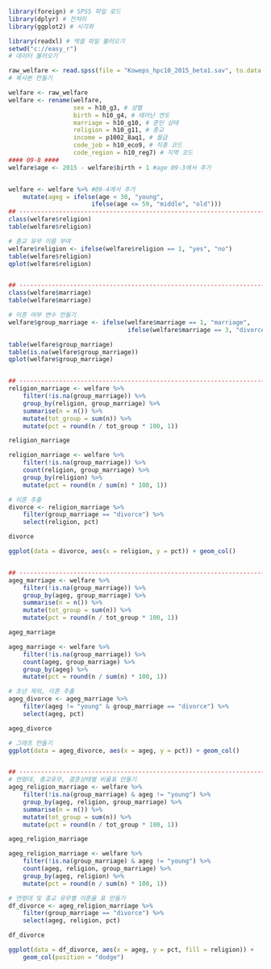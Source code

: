 
```r
library(foreign) # SPSS 파일 로드
library(dplyr) # 전처리
library(ggplot2) # 시각화

library(readxl) # 엑셀 파일 불러오기
setwd("c://easy_r")
# 데이터 불러오기

raw_welfare <- read.spss(file = "Koweps_hpc10_2015_beta1.sav", to.data.frame = T)
# 복사본 만들기

welfare <- raw_welfare
welfare <- rename(welfare,
                  sex = h10_g3, # 성별
                  birth = h10_g4, # 태어난 연도
                  marriage = h10_g10, # 혼인 상태
                  religion = h10_g11, # 종교
                  income = p1002_8aq1, # 월급
                  code_job = h10_eco9, # 직종 코드
                  code_region = h10_reg7) # 지역 코드
#### 09-8 ####
welfare$age <- 2015 - welfare$birth + 1 #age 09-3에서 추가


welfare <- welfare %>% #09-4에서 추가
    mutate(ageg = ifelse(age < 30, "young",
                       ifelse(age <= 59, "middle", "old")))
## -------------------------------------------------------------------- ##
class(welfare$religion)
table(welfare$religion)

# 종교 유무 이름 부여
welfare$religion <- ifelse(welfare$religion == 1, "yes", "no")
table(welfare$religion)
qplot(welfare$religion)


## -------------------------------------------------------------------- ##
class(welfare$marriage)
table(welfare$marriage)

# 이혼 여부 변수 만들기
welfare$group_marriage <- ifelse(welfare$marriage == 1, "marriage",
                                 ifelse(welfare$marriage == 3, "divorce", NA))

table(welfare$group_marriage)
table(is.na(welfare$group_marriage))
qplot(welfare$group_marriage)


## -------------------------------------------------------------------- ##
religion_marriage <- welfare %>%
    filter(!is.na(group_marriage)) %>%
    group_by(religion, group_marriage) %>%
    summarise(n = n()) %>%
    mutate(tot_group = sum(n)) %>%
    mutate(pct = round(n / tot_group * 100, 1))

religion_marriage

religion_marriage <- welfare %>%
    filter(!is.na(group_marriage)) %>%
    count(religion, group_marriage) %>%
    group_by(religion) %>%
    mutate(pct = round(n / sum(n) * 100, 1))

# 이혼 추출
divorce <- religion_marriage %>%
    filter(group_marriage == "divorce") %>%
    select(religion, pct)

divorce

ggplot(data = divorce, aes(x = religion, y = pct)) + geom_col()


## -------------------------------------------------------------------- ##
ageg_marriage <- welfare %>%
    filter(!is.na(group_marriage)) %>%
    group_by(ageg, group_marriage) %>%
    summarise(n = n()) %>%
    mutate(tot_group = sum(n)) %>%
    mutate(pct = round(n / tot_group * 100, 1))

ageg_marriage

ageg_marriage <- welfare %>%
    filter(!is.na(group_marriage)) %>%
    count(ageg, group_marriage) %>%
    group_by(ageg) %>%
    mutate(pct = round(n / sum(n) * 100, 1))

# 초년 제외, 이혼 추출
ageg_divorce <- ageg_marriage %>%
    filter(ageg != "young" & group_marriage == "divorce") %>%
    select(ageg, pct)

ageg_divorce

# 그래프 만들기
ggplot(data = ageg_divorce, aes(x = ageg, y = pct)) + geom_col()


## -------------------------------------------------------------------- ##
# 연령대, 종교유무, 결혼상태별 비율표 만들기
ageg_religion_marriage <- welfare %>%
    filter(!is.na(group_marriage) & ageg != "young") %>%
    group_by(ageg, religion, group_marriage) %>%
    summarise(n = n()) %>%
    mutate(tot_group = sum(n)) %>%
    mutate(pct = round(n / tot_group * 100, 1))

ageg_religion_marriage

ageg_religion_marriage <- welfare %>%
    filter(!is.na(group_marriage) & ageg != "young") %>%
    count(ageg, religion, group_marriage) %>%
    group_by(ageg, religion) %>%
    mutate(pct = round(n / sum(n) * 100, 1))

# 연령대 및 종교 유무별 이혼율 표 만들기
df_divorce <- ageg_religion_marriage %>%
    filter(group_marriage == "divorce") %>%
    select(ageg, religion, pct)

df_divorce

ggplot(data = df_divorce, aes(x = ageg, y = pct, fill = religion)) +
    geom_col(position = "dodge")

```
